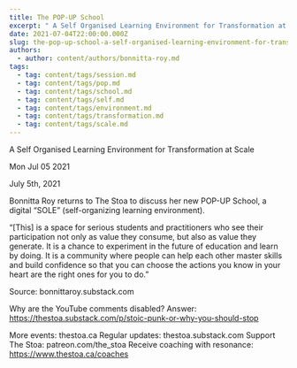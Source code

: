 ```yaml
---
title: The POP-UP School
excerpt: " A Self Organised Learning Environment for Transformation at Scale"
date: 2021-07-04T22:00:00.000Z
slug: the-pop-up-school-a-self-organised-learning-environment-for-transformation-at-scale
authors:
  - author: content/authors/bonnitta-roy.md
tags:
  - tag: content/tags/session.md
  - tag: content/tags/pop.md
  - tag: content/tags/school.md
  - tag: content/tags/self.md
  - tag: content/tags/environment.md
  - tag: content/tags/transformation.md
  - tag: content/tags/scale.md
---
```




 A Self Organised Learning Environment for Transformation at Scale

Mon Jul 05 2021

July 5th, 2021

Bonnitta Roy returns to The Stoa to discuss her new POP-UP School, a digital “SOLE” (self-organizing learning environment).

“[This] is a space for serious students and practitioners who see their participation not only as value they consume, but also as value they generate. It is a chance to experiment in the future of education and learn by doing. It is a community where people can help each other master skills and build confidence so that you can choose the actions you know in your heart are the right ones for you to do.”

Source: bonnittaroy.substack.com

Why are the YouTube comments disabled? Answer: https://thestoa.substack.com/p/stoic-punk-or-why-you-should-stop

More events: thestoa.ca 
Regular updates: thestoa.substack.com 
Support The Stoa: patreon.com/the_stoa 
Receive coaching with resonance: https://www.thestoa.ca/coaches


